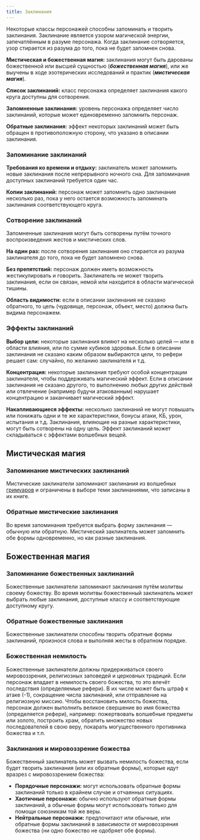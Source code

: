 ```yaml
---
title: Заклинания
---
```



Некоторые классы персонажей способны запоминать и творить заклинания. Заклинание является узором магической энергии, запечатлённым в разуме персонажа. Когда заклинание сотворяется, узор стирается из разума до того, пока не будет запомнен снова.

**Мистическая и божественная магия:** заклинания могут быть дарованы божественной или высшей сущностью (_**божественная магия**_), или же выучены в ходе эзотерических исследований и практик (_**мистическая магия**_).

**Список заклинаний:** класс персонажа определяет заклинания какого круга доступны для сотворения.

**Запомненные заклинания:** уровень персонажа определяет число заклинаний, которые может единовременно запомнить персонаж.

**Обратные заклинания:** эффект некоторых заклинаний может быть обращен в противоположную сторону, что указано в описании заклинания.

### Запоминание заклинаний

**Требования ко времени и отдыху:** заклинатель может запомнить новые заклинания после непрерывного ночного сна. Для запоминания доступных заклинаний требуется один час.

**Копии заклинаний:** персонаж может запомнить одно заклинание несколько раз, пока у него остается возможность запоминать заклинания соответствующего круга.

### Сотворение заклинаний

Запомненные заклинания могут быть сотворены путём точного воспроизведения жестов и мистических слов.

**На один раз:** после сотворения заклинания оно стирается из разума заклинателя до того, пока не будет запомнено снова.

**Без препятствий:** персонаж должен иметь возможность жестикулировать и говорить. Заклинатель не может творить заклинания, если он связан, немой или находится в области магической тишины.

**Область видимости:** если в описании заклинания не сказано обратного, то цель (чудовище, персонаж, объект, место) должна быть видима персонажем.

### Эффекты заклинаний

**Выбор цели:** некоторые заклинания влияют на несколько целей — или в области влияния, или по сумме кубиков здоровья. Если в описании заклинания не сказано каким образом выбираются цели, то рефери решает сам: случайно, по желанию заклинателя и т.д.

**Концентрация:** некоторые заклинания требуют особой концентрации заклинателя, чтобы поддерживать магический эффект. Если в описании заклинания не сказано другого, то выполнению любых других действий или отвлечение (например будучи атакованным) нарушает концентрацию и заканчивает магический эффект.

**Накапливающиеся эффекты:** несколько заклинаний не могут повышать или понижать одни и те же характеристики, бонусы атаки, КБ, урон, испытания и т.д. Заклинания, влияющие на разные характеристики, могут быть сотворены на одну цель. Эффект заклинаний может складываться с эффектами волшебных вещей.

## Мистическая магия

<LinkCard
  title="Список мистических заклинаний"
  href="/magic/arcane/arcane-spells"
/>

### Запоминание мистических заклинаний

Мистические заклинатели запоминают заклинания из волшебных [гримуаров](../spell-books) и ограничены в выборе теми заклинаниями, что записаны в их книге.

### Обратные мистические заклинания

Во время запоминания требуется выбрать форму заклинания — обычную или обратную. Мистический заклинатель может запомнить обе формы одновременно, но как разные заклинания.

## Божественная магия

<LinkCard
  title="Список божественных заклинаний"
  href="/magic/divine/divine-spells"
/>

### Запоминание божественных заклинаний

Божественные заклинатели запоминают заклинания путём молитвы своему божеству. Во время молитвы божественный заклинатель может выбрать любые заклинания, доступные классу и соответствующие доступному кругу.

### Обратные божественные заклинания

Божественные заклинатели способны творить обратные формы заклинаний, произнося слова и выполняя жесты в обратном порядке.

### Божественная немилость

Божественные заклинатели должны придерживаться своего мировоззрения, религиозных заповедей и церковных традиций. Если персонаж впадает в немилость своего божества, то это влечёт последствия (определяемые рефери). В их числе может быть штраф к атаке (-1), сокращение числа заклинаний, или отправление на религиозную миссию. Чтобы восстановить милость божества, персонаж должен выполнить великое свершение во имя божества (определяется рефери), например: пожертвовать волшебные предметы или золото, построить храм, обратить множество новых последователей в свою веру, покарать могущественного противника божества и т.п.

### Заклинания и мировоззрение божества

Божественный заклинатель может вызвать немилость божества, если будет творить заклинания (или их обратные формы), которые идут вразрез с мировоззрением божества:

- **Порядочные персонажи:** могут использовать обратные формы заклинаний только в крайнем случае и отчаянных ситуациях.
- **Хаотичные персонажи:** обычно используют обратные формы заклинаний, а обычные формы могут использовать только для помощи союзникам той же веры.
- **Нейтральные персонажи:** предпочитают или обычные, или обратные формы заклинаний в зависимости от мировоззрения божества (ни одно божество не одобряет обе формы).
